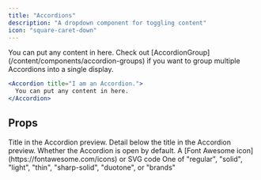 ```yaml
---
title: "Accordions"
description: "A dropdown component for toggling content"
icon: "square-caret-down"
---
```


<Accordion title="I am an Accordion.">
  You can put any content in here. Check out
  [AccordionGroup](/content/components/accordion-groups) if you want to group
  multiple Accordions into a single display.
</Accordion>

<RequestExample>

```jsx Accordion Example
<Accordion title="I am an Accordion.">
  You can put any content in here.
</Accordion>
```

</RequestExample>

## Props

<ResponseField name="title" type="string" required>
  Title in the Accordion preview.
</ResponseField>

<ResponseField name="description" type="string">
  Detail below the title in the Accordion preview.
</ResponseField>

<ResponseField name="defaultOpen" type="boolean" default="false">
  Whether the Accordion is open by default.
</ResponseField>

<ResponseField name="icon" type="string or svg">
  A [Font Awesome icon](https://fontawesome.com/icons) or SVG code
</ResponseField>

<ResponseField name="iconType" type="string">
  One of "regular", "solid", "light", "thin", "sharp-solid", "duotone", or
  "brands"
</ResponseField>

